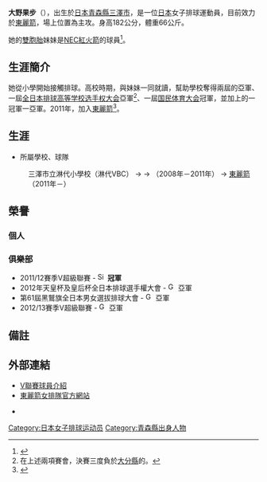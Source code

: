 {{volleyball player infobox
|fullname = 大野果步
|nickname = Yuū（{{lang|ja|ユウ}}）
|image = 
|nationality = {{JPN}}
|birth_date = {{birth_date_and_age|1992|6|30|mf=y}}
|birth_place = {{JPN}}[[青森縣|青森縣]][[三澤市|三澤市]]
|death_date =
|residence = {{JPN}}
|spike = 
|block = 
|height = {{height|m=1.82}}
|weight = {{weight|kg=66}}
|position = 主攻
|currentclub = [[東麗箭_(女子排球)|東麗箭]]
|clubnumber = 15
|nationalteam = 
|medaltemplates =
}}
{{japanese|japanese=大野 果歩|kana=おおの かほ|romaji=Ohno kaho}}

'''大野果步'''（{{bd|1992年|6月30日|c=Ohno, kaho}}），出生於[[日本|日本]][[青森縣|青森縣]][[三澤市|三澤市]]，是一位[[日本|日本]]女子排球運動員，目前效力於[[東麗箭_(女子排球)|東麗箭]]，場上位置為主攻。身高182公分，體重66公斤。

她的[[雙胞胎|雙胞胎]]妹妹是[[NEC紅火箭|NEC紅火箭]]的球員{{link-ja|大野果奈|大野果奈}}<ref name="msn">{{cite web|url=http://sankei.jp.msn.com/sports/news/110122/oth11012212010112-n1.htm|title=「春高」を沸かせた大野ツインズ、今後は敵同士に…|author=msn產經新聞|accessdate=2013-04-17|deadurl=yes|archiveurl=https://web.archive.org/web/20130613092216/http://sankei.jp.msn.com/sports/news/110122/oth11012212010112-n1.htm|archivedate=2013-06-13}}</ref>。

== 生涯簡介 ==
她從小學開始接觸排球。高校時期，與妹妹{{link-ja|大野果奈|大野果奈}}一同就讀{{link-ja|古川學園高校|古川学園中学校・高等学校}}，幫助學校奪得兩屆的{{link-ja|全国高等學校排球選拔優勝大會|全国高等学校バレーボール選抜優勝大会}}亞軍、一屆[[全日本排球高等学校选手权大会|全日本排球高等学校选手权大会]]亞軍<ref>在上述兩項賽會，決賽三度負於[[大分縣|大分縣]]的{{link-ja|東九州龍谷高等學校|東九州龍谷高等学校}}。</ref>、一屆[[国民体育大会|国民体育大会]]冠軍，並加上{{link-ja|全國高等學校綜合體育大會排球競技大會|全国高等学校総合体育大会バレーボール競技大会}}的一冠軍一亞軍。2011年，加入[[東麗箭_(女子排球)|東麗箭]]<ref>{{Cite web |url=http://www.toray.co.jp/news/event/nr101029.html |title=東レ株式会社プレスリリース -「東レアローズ 女子バレーボール部への新人選手の入部について」 |access-date=2013-09-21 |archive-date=2013-05-01 |archive-url=https://archive.is/20130501100350/http://www.toray.co.jp/news/event/nr101029.html |dead-url=yes }}</ref>。

== 生涯 ==
* 所屬學校、球隊
: 三澤市立淋代小學校（淋代VBC） → {{link-ja|三澤市立第二中學校|三沢市立第二中学校}} → {{link-ja|古川學園高校|古川学園中学校・高等学校}}（2008年－2011年） → [[東麗箭_(女子排球)|東麗箭]]（2011年－）

== 榮譽 ==
=== 個人 ===
=== 俱樂部 ===
* 2011/12賽季V超級聯賽 - [[File:Simple_cup_icon.svg|16px]] '''冠軍'''
* 2012年天皇杯及皇后杯全日本排球選手權大會 -  [[File:Gorm_silver_cup.jpg|16px]] 亞軍
* 第61屆黑鷲旗全日本男女選拔排球大會 - [[File:Gorm_silver_cup.jpg|16px]] 亞軍
* 2012/13賽季V超級聯賽 - [[File:Gorm_silver_cup.jpg|16px]] 亞軍

== 備註 ==
{{reflist}}

== 外部連結 ==
* [http://www.vleague.or.jp/team_player_detail/id=36432 V聯賽球員介紹] {{Wayback|url=http://www.vleague.or.jp/team_player_detail/id=36432 |date=20160304085417 }} {{ja icon}} 
* [http://www.toray-arrows.jp/women 東麗箭女排隊官方網站]{{ja icon}} 
* {{Wayback|url=http://www.toray-arrows.jp/women |date=20130921083913 }} {{ja icon}}

{{東麗箭 (女子排球)}}

{{DEFAULTSORT:Ohno, kaho}}
[[Category:日本女子排球运动员|Category:日本女子排球运动员]]
[[Category:青森縣出身人物|Category:青森縣出身人物]]